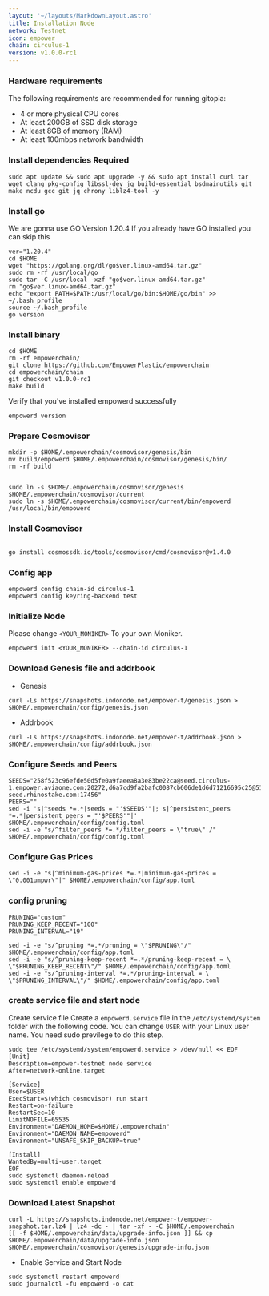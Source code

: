 ```yaml
---
layout: '~/layouts/MarkdownLayout.astro'
title: Installation Node
network: Testnet
icon: empower
chain: circulus-1
version: v1.0.0-rc1
---
```


### Hardware requirements

The following requirements are recommended for running gitopia:

- 4 or more physical CPU cores
- At least 200GB of SSD disk storage
- At least 8GB of memory (RAM)
- At least 100mbps network bandwidth


### Install dependencies Required

```
sudo apt update && sudo apt upgrade -y && sudo apt install curl tar wget clang pkg-config libssl-dev jq build-essential bsdmainutils git make ncdu gcc git jq chrony liblz4-tool -y
```

### Install go

We are gonna use GO Version 1.20.4
If you already have GO installed you can skip this 

```
ver="1.20.4"
cd $HOME
wget "https://golang.org/dl/go$ver.linux-amd64.tar.gz"
sudo rm -rf /usr/local/go
sudo tar -C /usr/local -xzf "go$ver.linux-amd64.tar.gz"
rm "go$ver.linux-amd64.tar.gz"
echo "export PATH=$PATH:/usr/local/go/bin:$HOME/go/bin" >> ~/.bash_profile
source ~/.bash_profile
go version
```

### Install binary

```
cd $HOME
rm -rf empowerchain/
git clone https://github.com/EmpowerPlastic/empowerchain
cd empowerchain/chain
git checkout v1.0.0-rc1
make build
```

Verify that you've installed empowerd successfully

```
empowerd version
```

### Prepare Cosmovisor
```
mkdir -p $HOME/.empowerchain/cosmovisor/genesis/bin
mv build/empowerd $HOME/.empowerchain/cosmovisor/genesis/bin/
rm -rf build


sudo ln -s $HOME/.empowerchain/cosmovisor/genesis $HOME/.empowerchain/cosmovisor/current
sudo ln -s $HOME/.empowerchain/cosmovisor/current/bin/empowerd /usr/local/bin/empowerd
```

### Install Cosmovisor
```

go install cosmossdk.io/tools/cosmovisor/cmd/cosmovisor@v1.4.0
```

### Config app

```
empowerd config chain-id circulus-1
empowerd config keyring-backend test
```

### Initialize Node

Please change `<YOUR_MONIKER>` To your own Moniker.

```
empowerd init <YOUR_MONIKER> --chain-id circulus-1
```

### Download Genesis file and addrbook

- Genesis

```
curl -Ls https://snapshots.indonode.net/empower-t/genesis.json > $HOME/.empowerchain/config/genesis.json
```

- Addrbook

```
curl -Ls https://snapshots.indonode.net/empower-t/addrbook.json > $HOME/.empowerchain/config/addrbook.json
```

### Configure Seeds and Peers

```
SEEDS="258f523c96efde50d5fe0a9faeea8a3e83be22ca@seed.circulus-1.empower.aviaone.com:20272,d6a7cd9fa2bafc0087cb606de1d6d71216695c25@51.159.161.174:26656,babc3f3f7804933265ec9c40ad94f4da8e9e0017@testnet-seed.rhinostake.com:17456"
PEERS=""
sed -i 's|^seeds *=.*|seeds = "'$SEEDS'"|; s|^persistent_peers *=.*|persistent_peers = "'$PEERS'"|' $HOME/.empowerchain/config/config.toml
sed -i -e "s/^filter_peers *=.*/filter_peers = \"true\" /" $HOME/.empowerchain/config/config.toml
```

### Configure Gas Prices
```
sed -i -e "s|^minimum-gas-prices *=.*|minimum-gas-prices = \"0.001umpwr\"|" $HOME/.empowerchain/config/app.toml
```

### config pruning

```
PRUNING="custom"
PRUNING_KEEP_RECENT="100"
PRUNING_INTERVAL="19"

sed -i -e "s/^pruning *=.*/pruning = \"$PRUNING\"/" $HOME/.empowerchain/config/app.toml
sed -i -e "s/^pruning-keep-recent *=.*/pruning-keep-recent = \
\"$PRUNING_KEEP_RECENT\"/" $HOME/.empowerchain/config/app.toml
sed -i -e "s/^pruning-interval *=.*/pruning-interval = \
\"$PRUNING_INTERVAL\"/" $HOME/.empowerchain/config/app.toml
```


### create service file and start node

Create service file
Create a `empowerd.service` file in the `/etc/systemd/system` folder with the following code. 
You can change `USER` with your Linux user name. You need sudo previlege to do this step.

```
sudo tee /etc/systemd/system/empowerd.service > /dev/null << EOF
[Unit]
Description=empower-testnet node service
After=network-online.target

[Service]
User=$USER
ExecStart=$(which cosmovisor) run start
Restart=on-failure
RestartSec=10
LimitNOFILE=65535
Environment="DAEMON_HOME=$HOME/.empowerchain"
Environment="DAEMON_NAME=empowerd"
Environment="UNSAFE_SKIP_BACKUP=true"

[Install]
WantedBy=multi-user.target
EOF
sudo systemctl daemon-reload
sudo systemctl enable empowerd
```

### Download Latest Snapshot
```
curl -L https://snapshots.indonode.net/empower-t/empower-snapshot.tar.lz4 | lz4 -dc - | tar -xf - -C $HOME/.empowerchain
[[ -f $HOME/.empowerchain/data/upgrade-info.json ]] && cp $HOME/.empowerchain/data/upgrade-info.json $HOME/.empowerchain/cosmovisor/genesis/upgrade-info.json
```

- Enable Service and Start Node

```
sudo systemctl restart empowerd
sudo journalctl -fu empowerd -o cat
```
